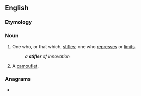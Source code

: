 ==English==

===Etymology===
{{suffix|stifle|er|lang=en}}

===Noun===
{{en-noun}}

# One who, or that which, [[stifle]]s; one who [[repress]]es or [[limit]]s.
#: ''a '''stifler''' of innovation''
# {{lb|en|military}} A [[camouflet]].

===Anagrams===
* {{anagrams|en|a=efilrst|filters|filtres|frislet|lifters|relifts|trifles}}